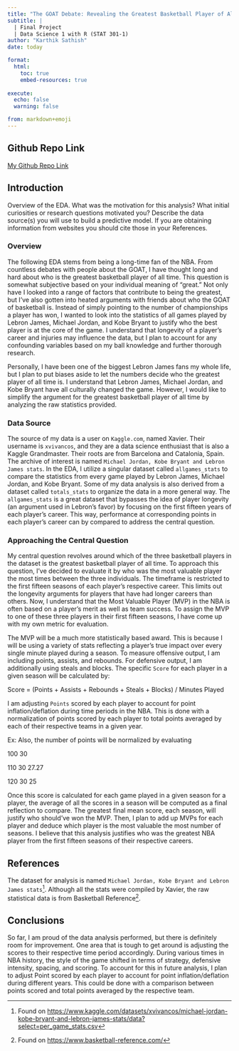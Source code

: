 ```yaml
---
title: "The GOAT Debate: Revealing the Greatest Basketball Player of All Time"
subtitle: |
  | Final Project 
  | Data Science 1 with R (STAT 301-1)
author: "Karthik Sathish"
date: today

format:
  html:
    toc: true
    embed-resources: true
    
execute:
  echo: false
  warning: false

from: markdown+emoji 
---
```


::: {.callout-tip icon=false}

## Github Repo Link


[My Github Repo Link](https://github.com/stat301-1-2023-fall/final-project-1-kvsathish)
:::

## Introduction

Overview of the EDA. What was the motivation for this analysis? What initial curiosities or research questions motivated you? Describe the data source(s) you will use to build a predictive model. If you are obtaining information from websites you should cite those in your References.

### Overview

The following EDA stems from being a long-time fan of the NBA. From countless debates with people about the GOAT, I have thought long and hard about who is the greatest basketball player of all time. This question is somewhat subjective based on your individual meaning of "great." Not only have I looked into a range of factors that contribute to being the greatest, but I've also gotten into heated arguments with friends about who the GOAT of basketball is. Instead of simply pointing to the number of championships a player has won, I wanted to look into the statistics of all games played by Lebron James, Michael Jordan, and Kobe Bryant to justify who the best player is at the core of the game. I understand that longevity of a player's career and injuries may influence the data, but I plan to account for any confounding variables based on my ball knowledge and further thorough research. 

Personally, I have been one of the biggest Lebron James fans my whole life, but I plan to put biases aside to let the numbers decide who the greatest player of all time is. I understand that Lebron James, Michael Jordan, and Kobe Bryant have all culturally changed the game. However, I would like to simplify the argument for the greatest basketball player of all time by analyzing the raw statistics provided.

### Data Source

The source of my data is a user on `Kaggle.com`, named Xavier. Their username is `xvivancos`, and they are a data science enthusiast that is also a Kaggle Grandmaster. Their roots are from Barcelona and Catalonia, Spain. The archive of interest is named `Michael Jordan, Kobe Bryant and Lebron James stats`. In the EDA, I utilize a singular dataset called `allgames_stats` to compare the statistics from every game played by Lebron James, Michael Jordan, and Kobe Bryant. Some of my data analysis is also derived from a dataset called `totals_stats` to organize the data in a more general way. The `allgames_stats` is a great dataset that bypasses the idea of player longevity (an argument used in Lebron's favor) by focusing on the first fifteen years of each player's career. This way, performance at corresponding points in each player's career can by compared to address the central question.

### Approaching the Central Question

My central question revolves around which of the three basketball players in the dataset is the greatest basketball player of all time. To approach this question, I've decided to evaluate it by who was the most valuable player the most times between the three individuals. The timeframe is restricted to the first fifteen seasons of each player's respective career. This limits out the longevity arguments for players that have had longer careers than others. Now, I understand that the Most Valuable Player (MVP) in the NBA is often based on a player's merit as well as team success. To assign the MVP to one of these three players in their first fifteen seasons, I have come up with my own metric for evaluation.

The MVP will be a much more statistically based award. This is because I will be using a variety of stats reflecting a player's true impact over every single minute played during a season. To measure offensive output, I am including points, assists, and rebounds. For defensive output, I am additionally using steals and blocks. The specific `Score` for each player in a given season will be calculated by:

Score = (Points + Assists + Rebounds + Steals + Blocks) / Minutes Played

I am adjusting `Points` scored by each player to account for point inflation/deflation during time periods in the NBA. This is done with a normalization of points scored by each player to total points averaged by each of their respective teams in a given year.

Ex:
Also, the number of points will be normalized by evaluating

100 30

110 30 27.27

120 30 25 

Once this score is calculated for each game played in a given season for a player, the average of all the scores in a season will be computed as a final reflection to compare. The greatest final mean score, each season, will justify who should've won the MVP. Then, I plan to add up MVPs for each player and deduce which player is the most valuable the most number of seasons. I believe that this analysis justifies who was the greatest NBA player from the first fifteen seasons of their respective careers.


## References

The dataset for analysis is named `Michael Jordan, Kobe Bryant and Lebron James stats`^[Found on [https://www.kaggle.com/datasets/xvivancos/michael-jordan-kobe-bryant-and-lebron-james-stats/data?select=per_game_stats.csv](https://www.kaggle.com/datasets/xvivancos/michael-jordan-kobe-bryant-and-lebron-james-stats/data?select=per_game_stats.csv)]. Although all the stats were compiled by Xavier, the raw statistical data is from Basketball Reference^[Found on [https://www.basketball-reference.com/](https://www.basketball-reference.com/)].


## Conclusions

So far, I am proud of the data analysis performed, but there is definitely room for improvement. One area that is tough to get around is adjusting the scores to their respective time period accordingly. During various times in NBA history, the style of the game shifted in terms of strategy, defensive intensity, spacing, and scoring. To account for this in future analysis, I plan to adjust Point scored by each player to account for point inflation/deflation during different years. This could be done with a comparison between points scored and total points averaged by the respective team.
